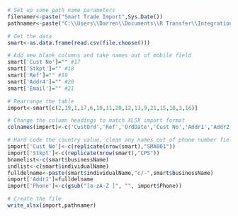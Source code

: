 ```{r Namers}
# Set up some path name parameters
filenamer<-paste("Smart Trade Import",Sys.Date())
pathnamer<-paste("C:\\Users\\Darren\\Documents\\R Transfer\\Integration Outputs\\",filenamer,".xlsx")
```

```{r Datagrab}
# Get the data
smart<-as.data.frame(read.csv(file.choose()))

# Add new blank columns and take names out of mobile field
smart['Cust No']="" #17
smart['Stkpt']="" #18
smart['Ref']="" #19
smart['Addr4']="" #20
smart['Email']="" #21

# Rearrange the table 
import<-smart[c(2,19,1,17,6,10,11,20,12,13,9,21,15,18,3,16)]
```

```{r Renamecolumns}
# Change the column headings to match XLSX import format
colnames(import)<-c('CustOrd','Ref','OrdDate','Cust No','Addr1','Addr2','Addr3','Addr4','City','Pcode','Phone','Email','Freight Value','Stkpt','Prod No','QTY')
```

```{r addhardcodevalues, include = FALSE}
# Hard code the country value, clean any names out of phone number field
import['Cust No']<-c(replicate(nrow(smart),"SMA001"))
import['Stkpt']<-c(replicate(nrow(smart),"CPS"))
bnamelist<-c(smart$businessName)
indlist<-c(smart$individualName)
fulldelname<-paste(smart$individualName,"c/-",smart$businessName)
import['Addr1']=fulldelname
import['Phone']<-c(gsub("[a-zA-Z ]", "", import$Phone))
```

```{r Export}
# Create the file
write_xlsx(import,pathnamer)
```
